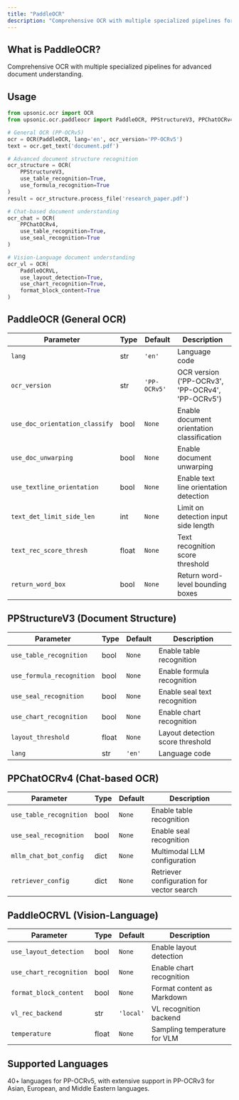 ```yaml
---
title: "PaddleOCR"
description: "Comprehensive OCR with multiple specialized pipelines for advanced document understanding"
---
```


## What is PaddleOCR?

Comprehensive OCR with multiple specialized pipelines for advanced document understanding.

## Usage

```python
from upsonic.ocr import OCR
from upsonic.ocr.paddleocr import PaddleOCR, PPStructureV3, PPChatOCRv4, PaddleOCRVL

# General OCR (PP-OCRv5)
ocr = OCR(PaddleOCR, lang='en', ocr_version='PP-OCRv5')
text = ocr.get_text('document.pdf')

# Advanced document structure recognition
ocr_structure = OCR(
    PPStructureV3,
    use_table_recognition=True,
    use_formula_recognition=True
)
result = ocr_structure.process_file('research_paper.pdf')

# Chat-based document understanding
ocr_chat = OCR(
    PPChatOCRv4,
    use_table_recognition=True,
    use_seal_recognition=True
)

# Vision-Language document understanding
ocr_vl = OCR(
    PaddleOCRVL,
    use_layout_detection=True,
    use_chart_recognition=True,
    format_block_content=True
)
```

## PaddleOCR (General OCR)

| Parameter | Type | Default | Description |
|-----------|------|---------|-------------|
| `lang` | str | `'en'` | Language code |
| `ocr_version` | str | `'PP-OCRv5'` | OCR version ('PP-OCRv3', 'PP-OCRv4', 'PP-OCRv5') |
| `use_doc_orientation_classify` | bool | `None` | Enable document orientation classification |
| `use_doc_unwarping` | bool | `None` | Enable document unwarping |
| `use_textline_orientation` | bool | `None` | Enable text line orientation detection |
| `text_det_limit_side_len` | int | `None` | Limit on detection input side length |
| `text_rec_score_thresh` | float | `None` | Text recognition score threshold |
| `return_word_box` | bool | `None` | Return word-level bounding boxes |

## PPStructureV3 (Document Structure)

| Parameter | Type | Default | Description |
|-----------|------|---------|-------------|
| `use_table_recognition` | bool | `None` | Enable table recognition |
| `use_formula_recognition` | bool | `None` | Enable formula recognition |
| `use_seal_recognition` | bool | `None` | Enable seal text recognition |
| `use_chart_recognition` | bool | `None` | Enable chart recognition |
| `layout_threshold` | float | `None` | Layout detection score threshold |
| `lang` | str | `'en'` | Language code |

## PPChatOCRv4 (Chat-based OCR)

| Parameter | Type | Default | Description |
|-----------|------|---------|-------------|
| `use_table_recognition` | bool | `None` | Enable table recognition |
| `use_seal_recognition` | bool | `None` | Enable seal recognition |
| `mllm_chat_bot_config` | dict | `None` | Multimodal LLM configuration |
| `retriever_config` | dict | `None` | Retriever configuration for vector search |

## PaddleOCRVL (Vision-Language)

| Parameter | Type | Default | Description |
|-----------|------|---------|-------------|
| `use_layout_detection` | bool | `None` | Enable layout detection |
| `use_chart_recognition` | bool | `None` | Enable chart recognition |
| `format_block_content` | bool | `None` | Format content as Markdown |
| `vl_rec_backend` | str | `'local'` | VL recognition backend |
| `temperature` | float | `None` | Sampling temperature for VLM |

## Supported Languages

40+ languages for PP-OCRv5, with extensive support in PP-OCRv3 for Asian, European, and Middle Eastern languages.
